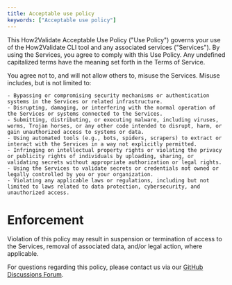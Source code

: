 ```yaml
---
title: Acceptable use policy
keywords: ["Acceptable use policy"]
---
```


This How2Validate Acceptable Use Policy ("Use Policy") governs your use of the How2Validate CLI tool and any associated services ("Services"). By using the Services, you agree to comply with this Use Policy. Any undefined capitalized terms have the meaning set forth in the Terms of Service.

You agree not to, and will not allow others to, misuse the Services. Misuse includes, but is not limited to:

    - Bypassing or compromising security mechanisms or authentication systems in the Services or related infrastructure.
    - Disrupting, damaging, or interfering with the normal operation of the Services or systems connected to the Services.
    - Submitting, distributing, or executing malware, including viruses, worms, Trojan horses, or any other code intended to disrupt, harm, or gain unauthorized access to systems or data.
    - Using automated tools (e.g., bots, spiders, scrapers) to extract or interact with the Services in a way not explicitly permitted.
    - Infringing on intellectual property rights or violating the privacy or publicity rights of individuals by uploading, sharing, or validating secrets without appropriate authorization or legal rights.
    - Using the Services to validate secrets or credentials not owned or legally controlled by you or your organization.
    - Violating any applicable laws or regulations, including but not limited to laws related to data protection, cybersecurity, and unauthorized access.

# Enforcement

Violation of this policy may result in suspension or termination of access to the Services, removal of associated data, and/or legal action, where applicable.

For questions regarding this policy, please contact us via our [GitHub Discussions Forum](https://github.com/Blackplums/how2validate/discussions).
